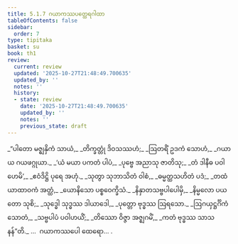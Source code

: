 ```yaml
---
title: 5.1.7 ဂယာကဿပတ္ထေရဂါထာ
tableOfContents: false
sidebar:
  order: 7
type: tipitaka
basket: su
book: th1
review:
  current: review
  updated: '2025-10-27T21:48:49.700635'
  updated_by: ''
  notes: ''
  history:
  - state: review
    date: '2025-10-27T21:48:49.700635'
    updated_by: ''
    notes: ''
    previous_state: draft
---
```



<ReviewStatus review={frontmatter.review} showDetails={true} />

<HypothesisAnnotation frontmatter={frontmatter} />

<DynamicBreadcrumb />

<Division number="345" book="th1" e="ch" v="19" p="278">

<Paragraph number="603" type="verses" book="th1">
_“ပါတော မဇ္ဈနှိကံ သာယံ,_  
_တိက္ခတ္တုံ ဒိဝသဿဟံ;_  
_ဩတရိံ ဥဒကံ သောဟံ,_  
_ဂယာယ ဂယဖဂ္ဂုယာ._  

</Paragraph>

</Division>
<Division number="346" book="th1" e="ch" v="19" p="278">

<Paragraph number="604" type="verses" book="th1">
_‘ယံ မယာ ပကတံ ပါပံ,_  
_ပုဗ္ဗေ အညာသု ဇာတိသု;_  
_တံ ဒါနီဓ ပဝါဟေမိ’,_  
_ဧဝံဒိဋ္ဌိ ပုရေ အဟုံ._  

</Paragraph>

</Division>
<Division number="347" book="th1" e="ch" v="19" p="278">

<Paragraph number="605" type="verses" book="th1">
_သုတွာ သုဘာသိတံ ဝါစံ,_  
_ဓမ္မတ္ထသဟိတံ ပဒံ;_  
_တထံ ယာထာဝကံ အတ္ထံ,_  
_ယောနိသော ပစ္စဝေက္ခိသံ._  

</Paragraph>

</Division>
<Division number="348" book="th1" e="ch" v="19" p="278">

<Paragraph number="606" type="verses" book="th1">
_နိနှာတသဗ္ဗပါပေါမှိ,_  
_နိမ္မလော ပယတော သုစိ;_  
_သုဒ္ဓေါ သုဒ္ဓဿ ဒါယာဒေါ,_  
_ပုတ္တော ဗုဒ္ဓဿ ဩရသော._  

</Paragraph>

</Division>
<Division number="349" book="th1" e="ch" v="19" p="278">

<Paragraph number="607" type="verses" book="th1">
_ဩဂယှဋ္ဌင်္ဂိကံ သောတံ,_  
_သဗ္ဗပါပံ ပဝါဟယိံ;_  
_တိဿော ဝိဇ္ဇာ အဇ္ဈဂမိံ,_  
_ကတံ ဗုဒ္ဓဿ သာသနန်”တိ._  


</Paragraph>
</Division>

<Paragraph number="608" type="center" book="th1">
…  ဂယာကဿပေါ ထေရော… .
</Paragraph>
